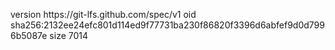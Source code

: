 version https://git-lfs.github.com/spec/v1
oid sha256:2132ee24efc801d114ed9f77731ba230f86820f3396d6abfef9d0d7996b5087e
size 7014

